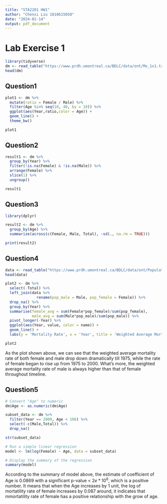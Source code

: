 ```yaml
---
title: "STA2201 HW1"
author: "Chenxi Liu 1010615050"
date: "2024-01-14"
output: pdf_document
---
```


# Lab Exercise 1
```r
library(tidyverse)
dm <- read_table("https://www.prdh.umontreal.ca/BDLC/data/ont/Mx_1x1.txt", skip = 2, col_types = "dcddd")
head(dm)
```

## Question1 

```r
plot1 <- dm %>%
  mutate(ratio = Female / Male) %>%
  filter(Age %in% seq(10, 40, by = 10)) %>%
  ggplot(aes(Year,ratio,color = Age)) +
  geom_line() +
  theme_bw()

plot1
```

## Question2

```r
result1 <- dm %>%
  group_by(Year) %>%
  filter(!is.na(Female) & !is.na(Male)) %>%
  arrange(Female) %>%
  slice(1) %>%
  ungroup()

result1
```

## Question3

```r
library(dplyr)

result2 <- dm %>%
  group_by(Age) %>%
  summarize(across(c(Female, Male, Total), ~sd(., na.rm = TRUE)))

print(result2)
```

## Question4

```r
data <- read_table("https://www.prdh.umontreal.ca/BDLC/data/ont/Population.txt", skip = 2, col_types = "dcddd")
head(data)

plot2 <- dm %>%
  select(-Total) %>%
  left_join(data %>%
              rename(pop_male = Male, pop_female = Female)) %>%
  drop_na() %>%
  group_by(Year) %>%
  summarise(female_avg = sum(Female*pop_female)/sum(pop_female),
            male_avg = sum(Male*pop_male)/sum(pop_male)) %>%
  pivot_longer(-Year) %>%
  ggplot(aes(Year, value, color = name)) +
  geom_line() +
  labs(y = 'Mortality Rate', x = 'Year', title = 'Weighted Average Mortality Rate of Canada')

plot2
```
As the plot shown above, we can see that the weighted average mortality rate of both female and male drop down dramatically till 1975, while the rate of female began to rise up from 1975 to 2000. What's more, the weighted average mortality rate of male is always higher than that of female throughout timeline.

## Question5

```r
# Convert "Age" to numeric
dm$Age <- as.numeric(dm$Age)

subset_data <- dm %>%
  filter(Year == 2000, Age < 106) %>%
  select(-c(Male,Total)) %>%
  drop_na() 

str(subset_data)

# Run a simple linear regression
model <- lm(log(Female) ~ Age, data = subset_data)

# Display the summary of the regression
summary(model)
```
According to the summary of model above, the estimate of coefficient of Age is 0.0869 with a significant p-value < $2e*10^6$, which is a positive number. It means that when the Age increases by 1 unit, the log of mortatility rate of female increases by 0.087 around, it indicates that mmortatility rate of female has a positive relationship with the grow of age.
